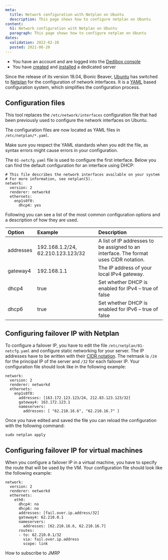 ```yaml
---
meta:
  title: Network configuration with Netplan on Ubuntu
  description: This page shows how to configure netplan on Ubuntu 
content:
  h1: Network configuration with Netplan on Ubuntu
  paragraph: This page shows how to configure netplan on Ubuntu 
dates:
  validation: 2022-02-28
  posted: 2021-08-20
---
```


<Message type="requirement">

  - You have an account and are logged into the [Dedibox console](https://console.online.net)
  - You have [created](/dedibox/dedicated-servers/how-to/order-a-server) and [installed](/dedibox/dedicated-servers/how-to/install-a-server) a dedicated server

</Message>


Since the release of its version 18.04, Bionic Beaver, [Ubuntu](http://www.ubuntu.org) has switched to [Netplan](http://netplan.io) for the configuration of network interfaces. It is a [YAML](https://yaml.org/spec/1.2/spec.html) based configuration system, which simplifies the configuration process.

## Configuration files

This tool replaces the `/etc/network/interfaces` configuration file that had been previously used to configure the network interfaces on Ubuntu. 

The configuration files are now located as YAML files in `/etc/netplan/*.yaml`. 


<Message type="important">

  Make sure you respect the YAML standards when you edit the file, as syntax errors might cause errors in your configuration. 

</Message>


The `01-netcfg.yaml` file is used to configure the first interface. Below you can find the default configuration for an interface using DHCP:

```
# This file describes the network interfaces available on your system
# For more information, see netplan(5).
network:
  version: 2
  renderer: networkd
  ethernets:
    enp1s0f0:
      dhcp4: yes
``` 


Following you can see a list of the most common configuration options and a description of how they are used.

|  Option  | Example | Description |
| :--------  | :-------- | :---------- |
| addresses| 192.168.1.2/24, 62.210.123.123/32 | A list of IP addresses to be assigned to an interface. The format uses CIDR notation.        |
| gateway4    | 192.168.1.1     | The IP address of your local IPv4 gateway.        |
| dhcp4    | true     | Set whether DHCP is enabled for IPv4 – true of false        |
| dhcp6    | true     | Set whether DHCP is enabled for IPv6 – true of false        |


## Configuring failover IP with Netplan 

To configure a failover IP, you have to edit the file `/etc/netplan/01-netcfg.yaml` and configure static networking for your server. The IP addresses have to be written with their [CIDR notation](https://en.wikipedia.org/wiki/Classless_Inter-Domain_Routing#CIDR_notation). The netmask is `/24` for the principal IP of the server and `/32` for each failover IP. Your configuration file should look like in the following example: 

```
network:
  version: 2
  renderer: networkd
  ethernets:
    enp1s0f0:
      addresses: [163.172.123.123/24, 212.83.123.123/32]
      gateway4: 163.172.123.1
      nameservers:
        addresses: [ "62.210.16.6", "62.210.16.7" ]
``` 

Once you have edited and saved the file you can reload the configuration with the following command: 

```
sudo netplan apply
```

## Configuring failover IP for virtual machines

When you configure a failover IP in a virtual machine, you have to specify the route that will be used by the VM. Your configuration file should look like the following example: 

```
network:
  version: 2
  renderer: networkd
  ethernets:
    eth0:
      dhcp4: no
      dhcp6: no
      addresses: [fail.over.ip.address/32]
      gateway4: 62.210.0.1
      nameservers:
        addresses: [62.210.16.6, 62.210.16.7]
      routes:
      - to: 62.210.0.1/32
        via: fail.over.ip.address
        scope: link
```

<Navigation title="See Also">
  <NextButton to="/dedibox-network/network/how-to/subscribe-to-jmrp/">How to subscribe to JMRP</NextButton>
</Navigation>